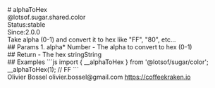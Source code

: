 <div class="docmap-mdx">
# alphaToHex
<div class="_namespace">@lotsof.sugar.shared.color</div>
<div class="_metas">
<div class="_status"><span class="_status-label">Status:</span><span class="_status-value -stable">stable</span></div>
<div class="_since"><span class="_since-label">Since:</span><span class="_since-value">2.0.0</span></div>
</div>
<div class="_description">
Take alpha (0-1) and convert it to hex like "FF", "80", etc...
</div>
<div class="_params">
## Params
1. <span class="_name">alpha<span class="_required">*</span></span><span class="_default"></span> <span class="_type">Number</span>
   - The alpha to convert to hex (0-1)
</div>
<div class="_return">
## Return
- <span class="_description">The hex string</span><span class="_default"></span><span class="_type">String</span>
</div>
<div class="_examples">
## Examples
```js
import { __alphaToHex } from '@lotsof/sugar/color';
__alphaToHex(1); // FF
```
</div>
<div class="_author">
<span class="_name">Olivier Bossel</span>
<span class="_email">olivier.bossel@gmail.com</span>
<a href="https://coffeekraken.io" target="_blank" class="_url">https://coffeekraken.io</a>
</div>
</div>